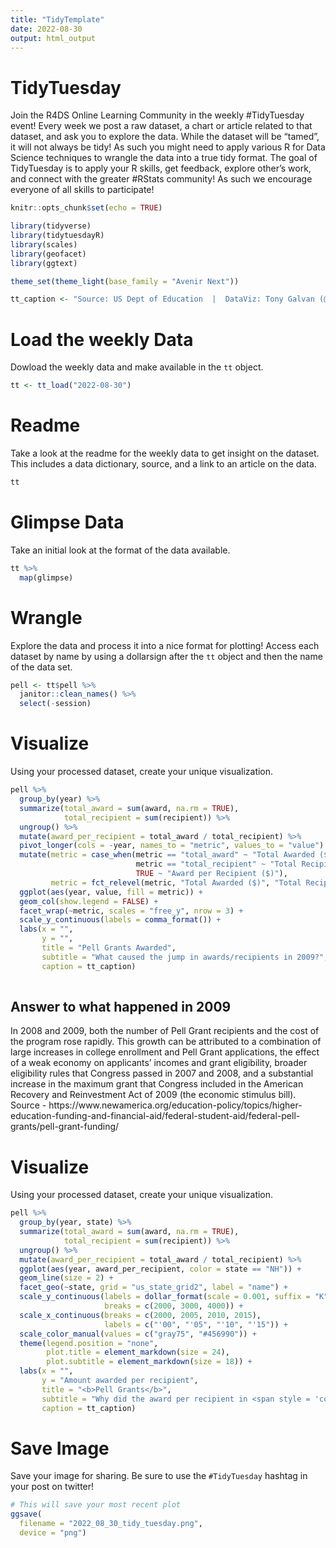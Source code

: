 ```yaml
---
title: "TidyTemplate"
date: 2022-08-30
output: html_output
---
```


# TidyTuesday

Join the R4DS Online Learning Community in the weekly #TidyTuesday event!
Every week we post a raw dataset, a chart or article related to that dataset, and ask you to explore the data.
While the dataset will be “tamed”, it will not always be tidy! As such you might need to apply various R for Data Science techniques to wrangle the data into a true tidy format.
The goal of TidyTuesday is to apply your R skills, get feedback, explore other’s work, and connect with the greater #RStats community!
As such we encourage everyone of all skills to participate!

```r

knitr::opts_chunk$set(echo = TRUE)

library(tidyverse)
library(tidytuesdayR)
library(scales)
library(geofacet)
library(ggtext)

theme_set(theme_light(base_family = "Avenir Next"))

tt_caption <- "Source: US Dept of Education  |  DataViz: Tony Galvan (@GDataScience1) #TidyTuesday"

```

# Load the weekly Data

Dowload the weekly data and make available in the `tt` object.

```r

tt <- tt_load("2022-08-30")

```


# Readme

Take a look at the readme for the weekly data to get insight on the dataset.
This includes a data dictionary, source, and a link to an article on the data.

```r

tt

```


# Glimpse Data

Take an initial look at the format of the data available.

```r

tt %>% 
  map(glimpse)

```

# Wrangle

Explore the data and process it into a nice format for plotting! Access each dataset by name by using a dollarsign after the `tt` object and then the name of the data set.

```r

pell <- tt$pell %>%
  janitor::clean_names() %>%
  select(-session)

```


# Visualize

Using your processed dataset, create your unique visualization.

```r

pell %>%
  group_by(year) %>%
  summarize(total_award = sum(award, na.rm = TRUE),
            total_recipient = sum(recipient)) %>%
  ungroup() %>%
  mutate(award_per_recipient = total_award / total_recipient) %>%
  pivot_longer(cols = -year, names_to = "metric", values_to = "value") %>%
  mutate(metric = case_when(metric == "total_award" ~ "Total Awarded ($)",
                            metric == "total_recipient" ~ "Total Recipients",
                            TRUE ~ "Award per Recipient ($)"),
         metric = fct_relevel(metric, "Total Awarded ($)", "Total Recipients")) %>%
  ggplot(aes(year, value, fill = metric)) +
  geom_col(show.legend = FALSE) +
  facet_wrap(~metric, scales = "free_y", nrow = 3) +
  scale_y_continuous(labels = comma_format()) +
  labs(x = "",
       y = "",
       title = "Pell Grants Awarded",
       subtitle = "What caused the jump in awards/recipients in 2009?",
       caption = tt_caption)
  
```

## Answer to what happened in 2009
In 2008 and 2009, both the number of Pell Grant recipients and the cost of the program rose rapidly. This growth can be attributed to a combination of large increases in college enrollment and Pell Grant applications, the effect of a weak economy on applicants’ incomes and grant eligibility, broader eligibility rules that Congress passed in 2007 and 2008, and a substantial increase in the maximum grant that Congress included in the American Recovery and Reinvestment Act of 2009 (the economic stimulus bill). Source - https://www.newamerica.org/education-policy/topics/higher-education-funding-and-financial-aid/federal-student-aid/federal-pell-grants/pell-grant-funding/

# Visualize

Using your processed dataset, create your unique visualization.

```r

pell %>%
  group_by(year, state) %>%
  summarize(total_award = sum(award, na.rm = TRUE),
            total_recipient = sum(recipient)) %>%
  ungroup() %>%
  mutate(award_per_recipient = total_award / total_recipient) %>%
  ggplot(aes(year, award_per_recipient, color = state == "NH")) +
  geom_line(size = 2) +
  facet_geo(~state, grid = "us_state_grid2", label = "name") +
  scale_y_continuous(labels = dollar_format(scale = 0.001, suffix = "K"), 
                     breaks = c(2000, 3000, 4000)) +
  scale_x_continuous(breaks = c(2000, 2005, 2010, 2015), 
                     labels = c("'00", "'05", "'10", "'15")) +
  scale_color_manual(values = c("gray75", "#456990")) +
  theme(legend.position = "none",
        plot.title = element_markdown(size = 24),
        plot.subtitle = element_markdown(size = 18)) +
  labs(x = "",
       y = "Amount awarded per recipient",
       title = "<b>Pell Grants</b>",
       subtitle = "Why did the award per recipient in <span style = 'color:#456990;'><b>New Hampshire</b></span> decrease from 2010 to 2016?",
       caption = tt_caption)

```

# Save Image

Save your image for sharing. Be sure to use the `#TidyTuesday` hashtag in your post on twitter! 

```r

# This will save your most recent plot
ggsave(
  filename = "2022_08_30_tidy_tuesday.png",
  device = "png")

```
